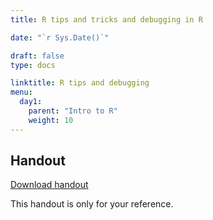 ---
title: R tips and tricks and debugging in R

date: "`r Sys.Date()`"

draft: false
type: docs

linktitle: R tips and debugging
menu:
  day1:
    parent: "Intro to R"
    weight: 10
---

## Handout

[Download handout](../../../Course_Modularization/Intro, general, packages/rtips.html)

This handout is only for your reference.